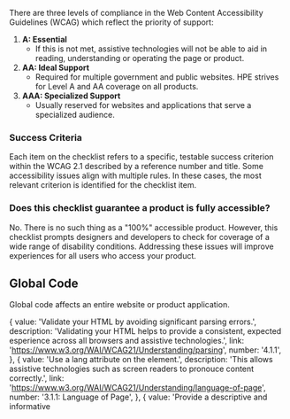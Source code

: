 
There are three levels of compliance in the Web Content Accessibility Guidelines (WCAG) which reflect the priority of support:

1. **A: Essential**
   - If this is not met, assistive technologies will not be able to aid in reading, understanding or operating the page or product.
2. **AA: Ideal Support**
   - Required for multiple government and public websites. HPE strives for Level A and AA coverage on all products.
3. **AAA: Specialized Support**
   - Usually reserved for websites and applications that serve a specialized audience.

### Success Criteria

Each item on the checklist refers to a specific, testable success criterion within the WCAG 2.1 described by a reference number and title. Some accessibility issues align with multiple rules. In these cases, the most relevant criterion is identified for the checklist item.

### Does this checklist guarantee a product is fully accessible?

No. There is no such thing as a "100%" accessible product. However, this checklist prompts designers and developers to check for coverage of a wide range of disability conditions. Addressing these issues will improve experiences for all users who access your product.

## Global Code

Global code affects an entire website or product application.

  {
    value: 'Validate your HTML by avoiding significant parsing errors.',
    description:
      'Validating your HTML helps to provide a consistent, expected esperience across all browsers and assistive technologies.',
    link: 'https://www.w3.org/WAI/WCAG21/Understanding/parsing',
    number: '4.1.1',
  },
  {
    value: 'Use a lang attribute on the <html> element.',
    description:
      'This allows assistive technologies such as screen readers to pronouce content correctly.',
    link: 'https://www.w3.org/WAI/WCAG21/Understanding/language-of-page',
    number: '3.1.1: Language of Page',
  },
  {
    value:
      'Provide a descriptive and informative <title> element for each page.',
    description:
      "The <title> element, found in the document's head element, is most often the first information announced by assistive technologies. A specifc and helpful <title> element will help users find content and orient themselves within it to begin navigating on the page.",
    link: 'https://www.w3.org/WAI/WCAG21/Understanding/page-titled',
    number: '2.4.2: Page Title',
  },
  {
    value: 'Ensure that viewport zoom is not disabled.',
    description:
      'Visually rendered text, including text-based controls, should be scalable by the user, so that they can best see and read content.',
    link: 'https://www.w3.org/WAI/WCAG21/Understanding/resize-text',
    number: '1.4.4: Resize Text',
  },
  {
    value:
      'Use landmark elements to help identify significant content regions of a page.',
    description:
      "Landmark regions help communicate the layout and important areas of a page. Identifying them correctly can help users quickly access these regions. For example, use the <nav> element to wrap a page's navigation and the <main> element for the page's primary content.",
    link: 'https://www.w3.org/WAI/WCAG21/Understanding/name-role-value',
    number: '4.1.2: Name, Role, Value',
  },
  {
    value: 'Ensure content can be navigated in a linear flow.',
    description:
      'When users navigate sequentially through content, they should encounter information in an order that is consistent with the meaning of the page. Remove tabindex attribute values that are not either 0 or -1. Elements that are inherently focusable, such as links or button elements, do not require a tabindex. Elements that are not inherently focusable should not have a tabindex.',
    link: 'https://www.w3.org/WAI/WCAG21/Understanding/focus-order',
    number: '2.4.3: Focus Order',
  },
  {
    value: 'Avoid use of the autofocus attribute.',
    description:
      'People who use assistive technologies may be confused or disoriented when focus is moved without action on their end. Using autofocus may also cause extra work for users to navigate out of the focused area and to other parts of the page.',
    link: 'https://www.w3.org/WAI/WCAG21/Understanding/focus-order',
    number: '2.4.3: Focus Order',
  },
  {
    value: 'Allow users to extend session timeouts.',
    description:
      'Users need to be given an adequate amount of time to interact with the content of a page. If web functions are time-dependent, users will be unable to perform certain actions. If you cannot remove session timeouts altogether, then allow for users to easily adjust or turn off their session before it ends.',
    link: 'https://www.w3.org/WAI/WCAG21/Understanding/timing-adjustable',
    number: '2.2.1',
  },
];

<Checklist optionsObjects={globalCodeOptionsObjects} />
